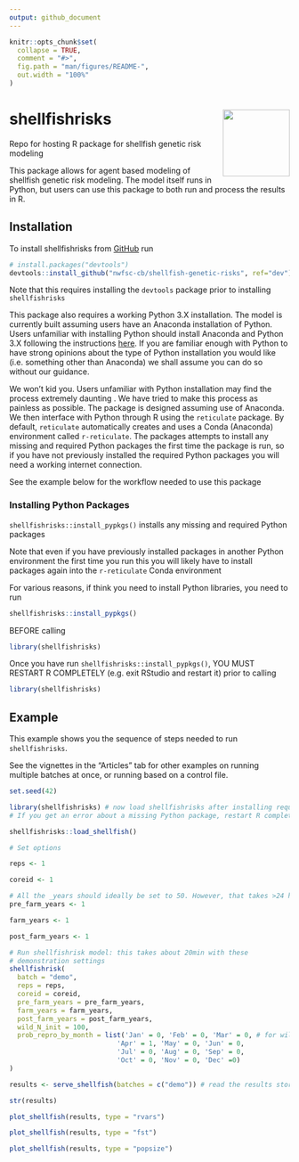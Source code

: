```yaml
---
output: github_document
---
```


<!-- README.md is generated from README.Rmd. Please edit that file -->

```r
knitr::opts_chunk$set(
  collapse = TRUE,
  comment = "#>",
  fig.path = "man/figures/README-",
  out.width = "100%"
)
```

# shellfishrisks <img src="logo.png" align="right" width="120" />

<!-- badges: start -->
<!-- badges: end -->


Repo for hosting R package for shellfish genetic risk modeling

This package allows for agent based modeling of shellfish genetic risk modeling. The model itself runs in Python, but users can use this package to both run and process the results in R. 

## Installation

To install shellfishrisks from [GitHub](https://github.com/) run

``` r
# install.packages("devtools")
devtools::install_github("nwfsc-cb/shellfish-genetic-risks", ref="dev")
```

Note that this requires installing the `devtools` package prior to installing `shellfishrisks`


This package also requires a working Python 3.X installation. The model is currently built assuming users have an Anaconda installation of Python. Users unfamiliar with installing Python should install Anaconda and Python 3.X following the instructions [here](https://docs.anaconda.com/anaconda/install/). If you are familiar enough with Python to have strong opinions about the type of Python installation you would like (i.e. something other than Anaconda) we shall assume you can do so without our guidance. 

We won't kid you. Users unfamiliar with Python installation may find the process extremely daunting . We have tried to make this process as painless as possible. The package is designed assuming use of Anaconda. We then interface with Python through R using the `reticulate` package. By default, `reticulate` automatically creates and uses a Conda (Anaconda) environment called `r-reticulate`. The packages attempts to install any missing and required Python packages the first time the package is run, so if you have not previously installed the required Python packages you will need a working internet connection. 


<!-- ## Windows Users -->

<!-- When installing Anaconda, be sure to  -->

<!-- 1. Select "install for all users" -->

<!-- 2. Select the option that asks if you want do add Anaconda to the system PATH (even though it suggests not to) -->


See the example below for the workflow needed to use this package

### Installing Python Packages

`shellfishrisks::install_pypkgs()` installs any missing and required Python packages
 
Note that even if you have previously installed packages in another Python environment the first time you run this you will likely have to install packages again into the `r-reticulate` Conda environment


For various reasons, if think you need to install Python libraries, you need to run 

```r
shellfishrisks::install_pypkgs()
```
BEFORE calling 

```r
library(shellfishrisks)
```

Once you have run `shellfishrisks::install_pypkgs()`, YOU MUST RESTART R COMPLETELY (e.g. exit RStudio and restart it) prior to calling

```r
library(shellfishrisks)
```


## Example


This example shows you the sequence of steps needed to run `shellfishrisks`. 

See the vignettes in the "Articles" tab for other examples on running multiple batches at once, or running based on a control file. 

```r
set.seed(42)

library(shellfishrisks) # now load shellfishrisks after installing required python packages
# If you get an error about a missing Python package, restart R completely, and then follow "Installing Python Packages" instructions

shellfishrisks::load_shellfish()

# Set options

reps <- 1

coreid <- 1

# All the _years should ideally be set to 50. However, that takes >24 hours to run. For testing, we recommend setting years to 1 to ensure the installation is working properly. 
pre_farm_years <- 1

farm_years <- 1

post_farm_years <- 1
```

```r
# Run shellfishrisk model: this takes about 20min with these 
# demonstration settings
shellfishrisk(
  batch = "demo",
  reps = reps,
  coreid = coreid,
  pre_farm_years = pre_farm_years,
  farm_years = farm_years,
  post_farm_years = post_farm_years,
  wild_N_init = 100,
  prob_repro_by_month = list('Jan' = 0, 'Feb' = 0, 'Mar' = 0, # for wild reproduction
                           'Apr' = 1, 'May' = 0, 'Jun' = 0, 
                           'Jul' = 0, 'Aug' = 0, 'Sep' = 0, 
                           'Oct' = 0, 'Nov' = 0, 'Dec' =0)
)
```

```r

results <- serve_shellfish(batches = c("demo")) # read the results stored in .txt files into a list object

str(results)

plot_shellfish(results, type = "rvars")

plot_shellfish(results, type = "fst")

plot_shellfish(results, type = "popsize")


```



